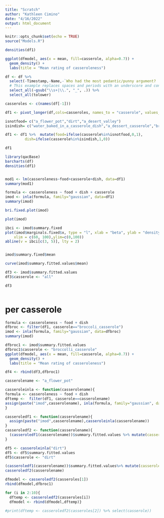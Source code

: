 ```yaml
---
title: "Scratch"
author: "Kathleen Cimino"
date: "4/16/2022"
output: html_document
---
```


```r
knitr::opts_chunk$set(echo = TRUE)
source("Models.R")
```
```r
densities(df1)
```

```r
ggplot(dfmodel, aes(x = mean, fill=casserole, alpha=0.7)) +
  geom_density() + 
  labs(title = "Mean rating of casseroleness")
```












```r
df <- df %>% 
  select(-Timestamp,-Name,-`Who had the most pedantic/punny argument?  (Only answer this if it is after arguments have been made)`) %>%
  # This example replaces spaces and periods with an underscore and converts everything to lower case
  select_all(~gsub("\\s+|\\.", "_", .)) %>% 
  select_all(tolower)

casseroles <- c(names(df[-1]))

df1 <- pivot_longer(df,cols=casseroles, names_to = "casserole", values_to = "casseroleness")

isnotfood= c("a_flower_pot","dirt","a_desert_valley")
isindish= c("water_baked_in_a_casserole_dish","a_dessert_casserole","broccoli_casserole")

df1 <- df1 %>%  mutate(food=ifelse(casserole%in%isnotfood,0,1),
         dish=ifelse(casserole%in%isindish,1,0))

df1
```

```r
library(qacBase)
barcharts(df)
densities(df1)
```
```r

```
```r
mod1 <- lm(casseroleness~food+casserole+dish, data=df1)
summary(mod1)
```
```r
formula <- casseroleness ~ food + dish + casserole
imod <- inla(formula, family="gaussian", data=df1)
summary(imod)
```

```r
bri.fixed.plot(imod)
```
```r
plot(imod)
```
```r
ibci <- imod$summary.fixed
plot(imod$marginals.fixed$x, type = "l", xlab = "beta", ylab = "density", 
    xlim = c(60, 100),ylim=c(0,100))
abline(v = ibci[c(3, 5)], lty = 2)


imod$summary.fixed$mean
```
```r
curve(imod$summary.fitted.values$mean)
```
```r
df3 <- imod$summary.fitted.values
df3$casserole <- "all"
```
```r
df3
```
```r

```


# per casserole

```r
formula <- casseroleness ~ food + dish
dfbroc <- filter(df1, casserole=="broccoli_casserole")
imod <- inla(formula, family="gaussian", data=dfbroc)
summary(imod)
```
```r
dfbroc1 <- imod$summary.fitted.values
dfbroc1$casserole <- "broccolli_casserole"
ggplot(dfmodel, aes(x = mean, fill=casserole, alpha=0.7)) +
  geom_density() + 
  labs(title = "Mean rating of casseroleness")
```

```r
df4 <- rbind(df3,dfbroc1)
```

```r
casserolename <- "a_flower_pot"

casseroleinla <- function(casserolename){
formula <- casseroleness ~ food + dish
dftemp <-  filter(df1, casserole==casserolename)
assign(paste("imod",casserolename), inla(formula, family="gaussian", data=dftemp))
}

casseroledf1 <- function(casserolename){
  assign(paste("imod",casserolename),casseroleinla(casserolename))
}
casseroledf2 <- function(casserolename){
  (casseroledf1(casserolename))$summary.fitted.values %>% mutate(casserole=casserolename)
}

df5 <- casseroleinla("dirt")
df5 <- df5$summary.fitted.values
df5$casserole <- "dirt"

(casseroledf1(casserolename))$summary.fitted.values%>% mutate(casserole=casserolename)
casseroledf2(casserolename)

dfmodel <- casseroledf2(casseroles[1])
rbind(dfmodel,dfbroc1)

for (i in 2:10){
  dftemp <- casseroledf2(casseroles[i])
  dfmodel <- rbind(dfmodel,dftemp)}

#print(dftemp <- casseroledf2(casseroles[2]) %>% select(casserole))
```

